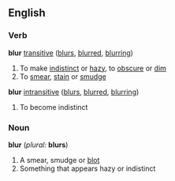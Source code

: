 ==English==

===Verb===
'''blur''' [[transitive]]  ([[blurs]], [[blurred]], [[blurring]])
#To make [[indistinct]] or [[hazy]], to [[obscure]] or [[dim]]
#To [[smear]], [[stain]] or [[smudge]]
'''blur''' [[intransitive]]  ([[blurs]], [[blurred]], [[blurring]])
#To become indistinct

===Noun===
'''blur'''  (''plural:'' '''blurs''')
#A smear, smudge or [[blot]]
#Something that appears hazy or indistinct